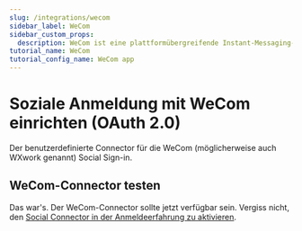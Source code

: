 ```yaml
---
slug: /integrations/wecom
sidebar_label: WeCom
sidebar_custom_props:
  description: WeCom ist eine plattformübergreifende Instant-Messaging-App für Teams. Es ist die Enterprise-Version von WeChat.
tutorial_name: WeCom
tutorial_config_name: WeCom app
---
```




# Soziale Anmeldung mit WeCom einrichten (OAuth 2.0)

Der benutzerdefinierte Connector für die WeCom (möglicherweise auch WXwork genannt) Social Sign-in.

<GuideTip />

<Integration />

## WeCom-Connector testen

Das war's. Der WeCom-Connector sollte jetzt verfügbar sein. Vergiss nicht, den [Social Connector in der Anmeldeerfahrung zu aktivieren](/connectors/social-connectors/#enable-social-sign-in).
